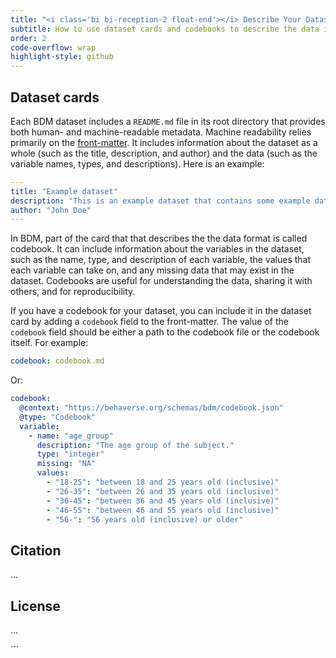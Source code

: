 ```yaml
---
title: "<i class='bi bi-reception-2 float-end'></i> Describe Your Dataset"
subtitle: How to use dataset cards and codebooks to describe the data in a dataset
order: 2
code-overflow: wrap
highlight-style: github
---
```



## Dataset cards

Each BDM dataset includes a `README.md` file in its root directory that provides both human- and machine-readable metadata. Machine readability relies primarily on the [front-matter](#). It includes information about the dataset as a whole (such as the title, description, and author) and the data (such as the variable names, types, and descriptions). Here is an example:

```yaml
---
title: "Example dataset"
description: "This is an example dataset that contains some example data."
author: "John Doe"
---
```

In BDM, part of the card that that describes the the data format is called codebook. It can include information about the variables in the dataset, such as the name, type, and description of each variable, the values that each variable can take on, and any missing data that may exist in the dataset. Codebooks are useful for understanding the data, sharing it with others, and for reproducibility.

If you have a codebook for your dataset, you can include it in the dataset card by adding a `codebook` field to the front-matter. The value of the `codebook` field should be either a path to the codebook file or the codebook itself. For example:

```yaml
codebook: codebook.md
```

Or:

```yaml
codebook:
  @context: "https://behaverse.org/schemas/bdm/codebook.json"
  @type: "Codebook"
  variable:
    - name: "age_group"
      description: "The age group of the subject."
      type: "integer"
      missing: "NA"
      values:
        - "18-25": "between 18 and 25 years old (inclusive)"
        - "26-35": "between 26 and 35 years old (inclusive)"
        - "36-45": "between 36 and 45 years old (inclusive)"
        - "46-55": "between 46 and 55 years old (inclusive)"
        - "56-": "56 years old (inclusive) or older"
```

## Citation

...

## License

...

```
